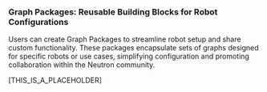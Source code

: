 ### Graph Packages: Reusable Building Blocks for Robot Configurations

Users can create Graph Packages to streamline robot setup and share custom functionality. These packages encapsulate sets of graphs designed for specific robots or use cases, simplifying configuration and promoting collaboration within the Neutron community.

[THIS_IS_A_PLACEHOLDER]